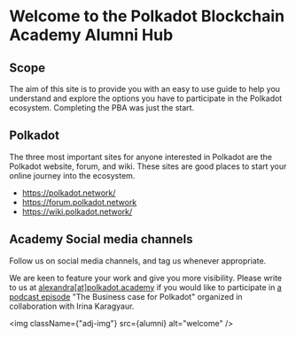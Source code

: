 
# Welcome to the Polkadot Blockchain Academy Alumni Hub

<YouTube id="VTENSTYZmyo" width="calc(80vw)" />

## Scope

The aim of this site is to provide you with an easy to use guide to help you understand and explore the options you have to participate in the Polkadot ecosystem. Completing the PBA was just the start.

## Polkadot

The three most important sites for anyone interested in Polkadot are the Polkadot website, forum, and wiki. These sites are good places to start your online journey into the ecosystem.

<ul>
  <li>
    <a href="https://polkadot.network/" target="_blank" rel="noreferrer">
      https://polkadot.network/
    </a>
  </li>
  <li>
    <a href="https://forum.polkadot.network" target="_blank" rel="noreferrer">
      https://forum.polkadot.network
    </a>
  </li>
  <li>
    <a href="https://wiki.polkadot.network" target="_blank" rel="noreferrer">
      https://wiki.polkadot.network/
    </a>
  </li>
</ul>

## Academy Social media channels

Follow us on social media channels, and tag us whenever appropriate.

<div style={{ display: "block", margin: "0.5rem 0" }}>
  <a
    href="https://twitter.com/AcademyPolkadot"
    target="_blank"
    rel="noreferrer"
  >
    <FaSquareXTwitter size={"3rem"} />
  </a>
  <a
    href="https://www.linkedin.com/school/polkadot-blockchain-academy/"
    target="_blank"
    rel="noreferrer"
  >
    <FaLinkedin size={"3rem"} />
  </a>
  <a
    href="https://www.youtube.com/@polkadotblockchainacademy"
    target="_blank"
    rel="noreferrer"
  >
    <FaSquareYoutube size={"3rem"} />
  </a>
</div>
<p>
  We are keen to feature your work and give you more visibility. Please write to
  us at <a href="mailto:alexandra@polkadot.academy">alexandra[at]polkadot.academy</a> if
  you would like to participate in <a href="https://www.youtube.com/watch?v=kDBA396a4fk&t=2s" target="_blank">a podcast
  episode</a> "The Business case for Polkadot"
  organized in collaboration with Irina Karagyaur.
</p>

<img className={"adj-img"} src={alumni} alt="welcome" />
